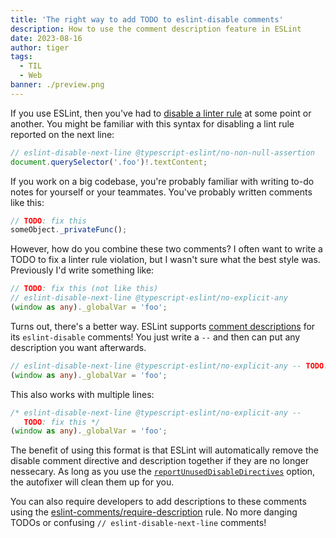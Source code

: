```yaml
---
title: 'The right way to add TODO to eslint-disable comments'
description: How to use the comment description feature in ESLint
date: 2023-08-16
author: tiger
tags:
  - TIL
  - Web
banner: ./preview.png
---
```



If you use ESLint, then you've had to [disable a linter rule](https://eslint.org/docs/latest/use/configure/rules#disabling-rules) at some point or another. You might be familiar with this syntax for disabling a lint rule reported on the next line:

```ts
// eslint-disable-next-line @typescript-eslint/no-non-null-assertion
document.querySelector('.foo')!.textContent;
```

If you work on a big codebase, you're probably familiar with writing to-do notes for yourself or your teammates. You've probably written comments like this:

```ts
// TODO: fix this
someObject._privateFunc();
```

However, how do you combine these two comments? I often want to write a TODO to fix a linter rule violation, but I wasn't sure what the best style was. Previously I'd write something like:

```ts
// TODO: fix this (not like this)
// eslint-disable-next-line @typescript-eslint/no-explicit-any
(window as any)._globalVar = 'foo';
```

Turns out, there's a better way. ESLint supports [comment descriptions](https://eslint.org/docs/latest/use/configure/rules#comment-descriptions) for its `eslint-disable` comments! You just write a `--` and then can put any description you want afterwards.

```ts
// eslint-disable-next-line @typescript-eslint/no-explicit-any -- TODO: fix this
(window as any)._globalVar = 'foo';
```

This also works with multiple lines:

```ts
/* eslint-disable-next-line @typescript-eslint/no-explicit-any --
   TODO: fix this */
(window as any)._globalVar = 'foo';
```

The benefit of using this format is that ESLint will automatically remove the disable comment directive and description together if they are no longer nessecary. As long as you use the [`reportUnusedDisableDirectives`](https://eslint.org/docs/latest/use/configure/rules#report-unused-eslint-disable-comments) option, the autofixer will clean them up for you.

You can also require developers to add descriptions to these comments using the [eslint-comments/require-description](hhttps://mysticatea.github.io/eslint-plugin-eslint-comments/rules/require-description.html) rule. No more danging TODOs or confusing `// eslint-disable-next-line` comments!
